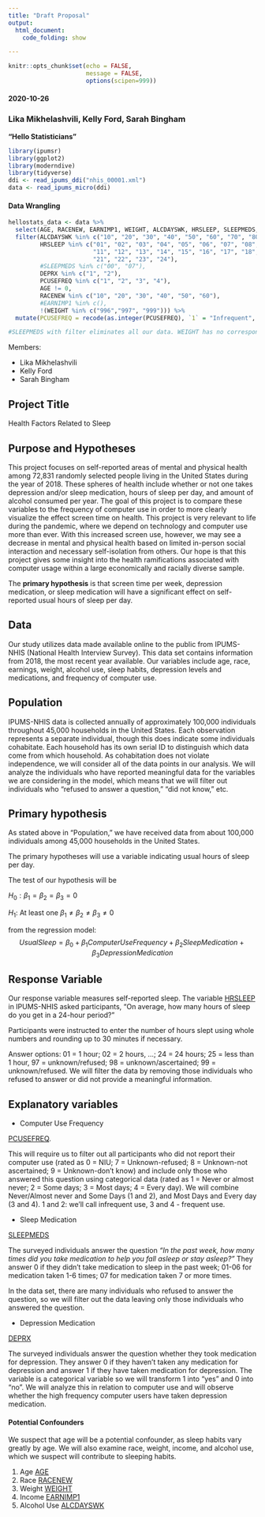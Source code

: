 ```yaml
---
title: "Draft Proposal"
output:
  html_document:
    code_folding: show

---
```


```r
knitr::opts_chunk$set(echo = FALSE,
                      message = FALSE,
                      options(scipen=999))
```


#### 2020-10-26
### Lika Mikhelashvili, Kelly Ford, Sarah Bingham
**“Hello Statisticians”**

```r
library(ipumsr)
library(ggplot2)
library(moderndive)
library(tidyverse)
ddi <- read_ipums_ddi("nhis_00001.xml")
data <- read_ipums_micro(ddi)
```

#### Data Wrangling

```r
hellostats_data <- data %>%
  select(AGE, RACENEW, EARNIMP1, WEIGHT, ALCDAYSWK, HRSLEEP, SLEEPMEDS, DEPRX, PCUSEFREQ) %>%
  filter(ALCDAYSWK %in% c("10", "20", "30", "40", "50", "60", "70", "80"),
         HRSLEEP %in% c("01", "02", "03", "04", "05", "06", "07", "08", "09", "10",
                        "11", "12", "13", "14", "15", "16", "17", "18", "19", "20",
                        "21", "22", "23", "24"),
         #SLEEPMEDS %in% c("00", "07"),
         DEPRX %in% c("1", "2"),
         PCUSEFREQ %in% c("1", "2", "3", "4"),
         AGE != 0,
         RACENEW %in% c("10", "20", "30", "40", "50", "60"),
         #EARNIMP1 %in% c(),
         !(WEIGHT %in% c("996","997", "999"))) %>% 
  mutate(PCUSEFREQ = recode(as.integer(PCUSEFREQ), `1` = "Infrequent", `2` = "Infrequent", `3` = "Frequent", `4` = "Frequent"))

#SLEEPMEDS with filter eliminates all our data. WEIGHT has no corresponding code for its large numbers (i.e., 996, 997, 999) but I removed them anyway. Earned income is categorical. Alcohol in days of week also eliminates a lot of variables...
```


Members:

* Lika Mikhelashvili  
* Kelly Ford  
* Sarah Bingham  

## Project Title 
Health Factors Related to Sleep

## Purpose and Hypotheses
This project focuses on self-reported areas of mental and physical health among 72,831 randomly selected people living in the United States during the year of 2018. These spheres of health include whether or not one takes depression and/or sleep medication, hours of sleep per day, and amount of alcohol consumed per year. The goal of this project is to compare these variables to the frequency of computer use in order to more clearly visualize the effect screen time on health. This project is very relevant to life during the pandemic, where we depend on technology and computer use more than ever. With this increased screen use, however, we may see a decrease in mental and physical health based on limited in-person social interaction and necessary self-isolation from others. Our hope is that this project gives some insight into the health ramifications associated with computer usage within a large economically and racially diverse sample. 

The **primary hypothesis** is that screen time per week, depression medication, or sleep medication will have a significant effect on self-reported usual hours of sleep per day. 

## Data  
Our study utilizes data made available online to the public from IPUMS-NHIS (National Health Interview Survey). This data set contains information from 2018, the most recent year available. Our variables include age, race, earnings, weight, alcohol use, sleep habits, depression levels and medications, and frequency of computer use.

## Population  
IPUMS-NHIS data is collected annually of approximately 100,000 individuals throughout 45,000 households in the United States. Each observation represents a separate individual, though this does indicate some individuals cohabitate. Each household has its own serial ID to distinguish which data come from which household. As cohabitation does not violate independence, we will consider all of the data points in our analysis. We will analyze the individuals who have reported meaningful data for the variables we are considering in the model, which means that we will filter out individuals who "refused to answer a question," "did not know," etc.

## Primary hypothesis  
As stated above in “Population,” we have received data from about 100,000 individuals among 45,000 households in the United States. 

The primary hypotheses will use a variable indicating usual hours of sleep per day.

The test of our hypothesis will be

$H_0: \beta_1 = \beta_2 = \beta_3 = 0$

$H_1$: At least one $\beta_1 \neq \beta_2 \neq \beta_3 \neq 0$

from the regression model:  
$$ UsualSleep = \beta_0 + \beta_1 ComputerUseFrequency + \beta_2SleepMedication + \beta_3DepressionMedication $$

## Response Variable  
Our response variable measures self-reported sleep. The variable [HRSLEEP](https://nhis.ipums.org/nhis-action/variables/HRSLEEP#codes_section) in IPUMS-NHIS asked participants, "On average, how many hours of sleep do you get in a 24-hour period?" 

Participants were instructed to enter the number of hours slept using whole numbers and rounding up to 30 minutes if necessary.

Answer options: 01 = 1 hour; 02 = 2 hours, ...; 24 = 24 hours; 25 = less than 1 hour, 97 = unknown/refused; 98 = unknown/ascertained; 99 = unknown/refused. We will filter the data by removing those individuals who refused to answer or did not provide a meaningful information.

## Explanatory variables

  - Computer Use Frequency

[PCUSEFREQ](https://nhis.ipums.org/nhis-action/variables/PCUSEFREQ#codes_section). 

This will require us to filter out all participants who did not report their computer use (rated as 0 = NIU; 7 = Unknown-refused; 8 = Unknown-not ascertained; 9 = Unknown-don't know) and include only those who answered this question using categorical data (rated as 1 = Never or almost never; 2 = Some days; 3 = Most days; 4 = Every day). We will combine Never/Almost never and Some Days (1 and 2), and Most Days and Every day (3 and 4). 1 and 2: we'll call infrequent use, 3 and 4 - frequent use.

  - Sleep Medication  

[SLEEPMEDS](https://nhis.ipums.org/nhis-action/variables/SLEEPMEDS#codes_section)

The surveyed individuals answer the question *"In the past week, how many times did you take medication to help you fall asleep or stay asleep?"* They answer 0 if they didn't take medication to sleep in the past week; 01-06 for medication taken 1-6 times; 07 for medication taken 7 or more times. 

In the data set, there are many individuals who refused to answer the question, so we will filter out the data leaving only those individuals who answered the question.

  - Depression Medication

[DEPRX](https://nhis.ipums.org/nhis-action/variables/DEPRX#codes_section)

The surveyed individuals answer the question whether they took medication for depression. They answer 0 if they haven't taken any medication for depression and answer 1 if they have taken medication for depression. The variable is a categorical variable so we will transform 1 into "yes" and 0 into "no". We will analyze this in relation to computer use and will observe whether the high frequency computer users have taken depression medication.


#### Potential Confounders  
We suspect that age will be a potential confounder, as sleep habits vary greatly by age. We will also examine race, weight, income, and alcohol use, which we suspect will contribute to sleeping habits.

1. Age [AGE](https://nhis.ipums.org/nhis-action/variables/group?id=demographic_core)  
2. Race [RACENEW](https://nhis.ipums.org/nhis-action/variables/group?id=demographic_ethnicity)  
3. Weight [WEIGHT](https://nhis.ipums.org/nhis-action/variables/WEIGHT#codes_section)  
4. Income [EARNIMP1](https://nhis.ipums.org/nhis-action/variables/group?id=economic_education)  
5. Alcohol Use [ALCDAYSWK](https://nhis.ipums.org/nhis-action/variables/ALCDAYSWK#codes_section)  